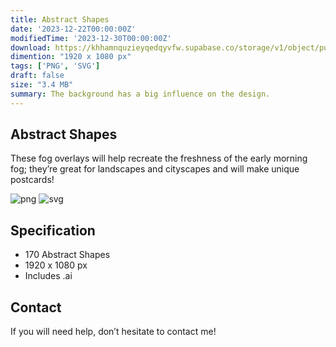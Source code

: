 ```yaml
---
title: Abstract Shapes
date: '2023-12-22T00:00:00Z'
modifiedTime: '2023-12-30T00:00:00Z'
download: https://khhamnquzieyqedqyvfw.supabase.co/storage/v1/object/public/Assets/abstract-shapes/Abstract%20Shapes.ai
dimention: "1920 x 1080 px"
tags: ['PNG', 'SVG']
draft: false
size: "3.4 MB"
summary: The background has a big influence on the design.
---
```


## Abstract Shapes

These fog overlays will help recreate the freshness of the early morning fog; they’re great for landscapes and cityscapes and will make unique postcards!

<Image
  src='https://khhamnquzieyqedqyvfw.supabase.co/storage/v1/object/public/Assets/abstract-shapes/1.png'
  width={1280}
  height={720}
  alt='png'
/>
<Image
  src='https://khhamnquzieyqedqyvfw.supabase.co/storage/v1/object/public/Assets/abstract-shapes/2.png'
  width={1280}
  height={720}
  alt='svg'
/>
<Image
  src='https://khhamnquzieyqedqyvfw.supabase.co/storage/v1/object/public/Assets/abstract-shapes/1.svg'
  width={1280}
  height={720}
  alt=''
/>

## Specification

- 170 Abstract Shapes
- 1920 x 1080 px
- Includes .ai

## Contact

If you will need help, don’t hesitate to contact me!
